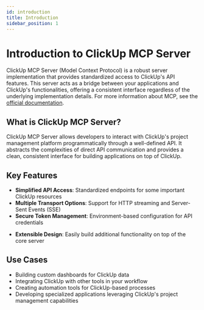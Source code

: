 ```yaml
---
id: introduction
title: Introduction
sidebar_position: 1
---
```


# Introduction to ClickUp MCP Server

ClickUp MCP Server (Model Context Protocol) is a robust server implementation that provides standardized access to ClickUp's API features. This server acts as a bridge between your applications and ClickUp's functionalities, offering a consistent interface regardless of the underlying implementation details. For more information about MCP, see the [official documentation](https://modelcontextprotocol.io/docs/getting-started/intro).

## What is ClickUp MCP Server?

ClickUp MCP Server allows developers to interact with ClickUp's project management platform programmatically through a well-defined API. It abstracts the complexities of direct API communication and provides a clean, consistent interface for building applications on top of ClickUp.

## Key Features

- **Simplified API Access**: Standardized endpoints for some important ClickUp resources
- **Multiple Transport Options**: Support for HTTP streaming and Server-Sent Events (SSE)
- **Secure Token Management**: Environment-based configuration for API credentials

[//]: # (- **Comprehensive Resource Coverage**: Access to Teams, Spaces, Folders, Lists, Tasks, and Users)

- **Extensible Design**: Easily build additional functionality on top of the core server

## Use Cases

- Building custom dashboards for ClickUp data
- Integrating ClickUp with other tools in your workflow
- Creating automation tools for ClickUp-based processes
- Developing specialized applications leveraging ClickUp's project management capabilities
